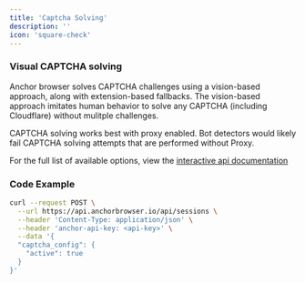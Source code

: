 ```yaml
---
title: 'Captcha Solving'
description: ''
icon: 'square-check'
---
```


### Visual CAPTCHA solving

Anchor browser solves CAPTCHA challenges using a vision-based approach, along with extension-based fallbacks. The vision-based approach imitates human behavior to solve any CAPTCHA (including Cloudflare) without mulitple challenges.

<Note> CAPTCHA solving works best with proxy enabled. Bot detectors would likely fail CAPTCHA solving attempts that are performed without Proxy.</Note>

For the full list of available options, view the [interactive api documentation](/api-reference/sessions/create-session)

### Code Example

```bash
curl --request POST \
  --url https://api.anchorbrowser.io/api/sessions \
  --header 'Content-Type: application/json' \
  --header 'anchor-api-key: <api-key>' \
  --data '{
  "captcha_config": {
    "active": true
  }
}'
```
